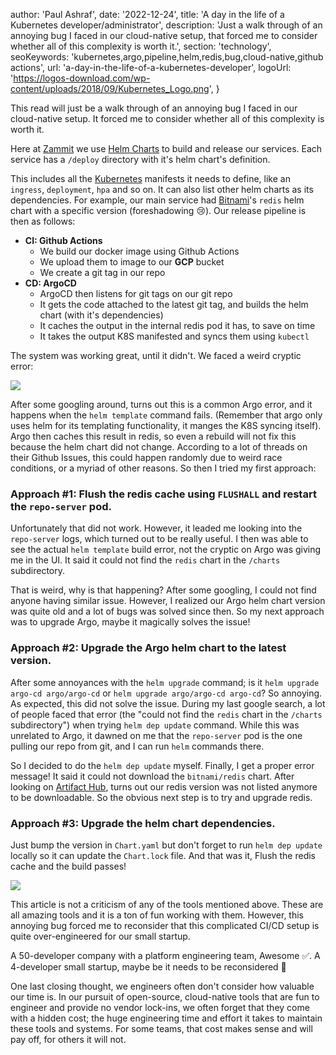 
  author: 'Paul Ashraf',
  date: '2022-12-24',
  title: 'A day in the life of a Kubernetes developer/administrator',
  description:
    'Just a walk through of an annoying bug I faced in our cloud-native setup, that forced me to consider whether all of this complexity is worth it.',
  section: 'technology',
  seoKeywords:
    'kubernetes,argo,pipeline,helm,redis,bug,cloud-native,github actions',
  url: 'a-day-in-the-life-of-a-kubernetes-developer',
  logoUrl:
    'https://logos-download.com/wp-content/uploads/2018/09/Kubernetes_Logo.png',
}


This read will just be a walk through of an annoying bug I faced in our cloud-native setup. It forced me to consider whether all of this complexity is worth it.

Here at [Zammit](https://zammit.shop) we use [Helm Charts](https://helm.sh/) to build and release our services. Each service has a `/deploy` directory with it's helm chart's definition.

This includes all the [Kubernetes](https://kubernetes.io/) manifests it needs to define, like an `ingress`, `deployment`, `hpa` and so on. It can also list other helm charts as its dependencies. For example, our main service had [Bitnami](https://bitnami.com/)'s `redis` helm chart with a specific version (foreshadowing 😢). Our release pipeline is then as follows:

- **CI: Github Actions**
  - We build our docker image using Github Actions
  - We upload them to image to our **GCP** bucket
  - We create a git tag in our repo
- **CD: ArgoCD**
  - ArgoCD then listens for git tags on our git repo
  - It gets the code attached to the latest git tag, and builds the helm chart (with it's dependencies)
  - It caches the output in the internal redis pod it has, to save on time
  - It takes the output K8S manifested and syncs them using `kubectl`

The system was working great, until it didn't. We faced a weird cryptic error:

<Image src={img1} />

After some googling around, turns out this is a common Argo error, and it happens when the `helm template` command fails. (Remember that argo only uses helm for its templating functionality, it manges the K8S syncing itself). Argo then caches this result in redis, so even a rebuild will not fix this because the helm chart did not change. According to a lot of threads on their Github Issues, this could happen randomly due to weird race conditions, or a myriad of other reasons. So then I tried my first approach:

### Approach #1: Flush the redis cache using `FLUSHALL` and restart the `repo-server` pod.

Unfortunately that did not work. However, it leaded me looking into the `repo-server` logs, which turned out to be really useful. I then was able to see the actual `helm template` build error, not the cryptic on Argo was giving me in the UI. It said it could not find the `redis` chart in the `/charts` subdirectory.

That is weird, why is that happening? After some googling, I could not find anyone having similar issue. However, I realized our Argo helm chart version was quite old and a lot of bugs was solved since then. So my next approach was to upgrade Argo, maybe it magically solves the issue!

### Approach #2: Upgrade the Argo helm chart to the latest version.

After some annoyances with the `helm upgrade` command; is it `helm upgrade argo-cd argo/argo-cd` or `helm upgrade argo/argo-cd argo-cd`? So annoying. As expected, this did not solve the issue. During my last google search, a lot of people faced that error (the "could not find the `redis` chart in the `/charts` subdirectory") when trying `helm dep update` command. While this was unrelated to Argo, it dawned on me that the `repo-server` pod is the one pulling our repo from git, and I can run `helm` commands there.

So I decided to do the `helm dep update` myself. Finally, I get a proper error message! It said it could not download the `bitnami/redis` chart. After looking on [Artifact Hub](https://artifacthub.io/packages/helm/bitnami/redis), turns out our redis version was not listed anymore to be downloadable. So the obvious next step is to try and upgrade redis.

### Approach #3: Upgrade the helm chart dependencies.

Just bump the version in `Chart.yaml` but don't forget to run `helm dep update` locally so it can update the `Chart.lock` file. And that was it, Flush the redis cache and the build passes!

<Image src={img2} />

This article is not a criticism of any of the tools mentioned above. These are all amazing tools and it is a ton of fun working with them. However, this annoying bug forced me to reconsider that this complicated CI/CD setup is quite over-engineered for our small startup.

A 50-developer company with a platform engineering team, Awesome ✅. A 4-developer small startup, maybe be it needs to be reconsidered 🤔

One last closing thought, we engineers often don't consider how valuable our time is. In our pursuit of open-source, cloud-native tools that are fun to engineer and provide no vendor lock-ins, we often forget that they come with a hidden cost; the huge engineering time and effort it takes to maintain these tools and systems. For some teams, that cost makes sense and will pay off, for others it will not.
